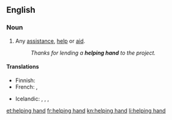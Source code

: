 ==English==

===Noun===
{{en-noun|sg=[[helping]] [[hand]]}}

# {{idiomatic}} Any [[assistance]], [[help]] or [[aid]].
#: ''Thanks for lending a '''helping hand''' to the project.''

====Translations====
{{trans-top|any assistance, help or aid}}
* Finnish: {{t|fi|auttava käsi}}
* French: {{t+|fr|coup de pouce|m}}, {{t+|fr|coup de main|m}}
{{trans-mid}}
* Icelandic: {{t|is|hjálparhönd|f}}, {{qualifier|lend a helping hand}} {{t|is|rétta hjálparhönd}}, {{qualifier|give a helping hand}} {{t|is|leggja hönd á plóg}}, {{t|is|leggja hönd á plóg}}
{{trans-bottom}}

[[et:helping hand]]
[[fr:helping hand]]
[[kn:helping hand]]
[[li:helping hand]]